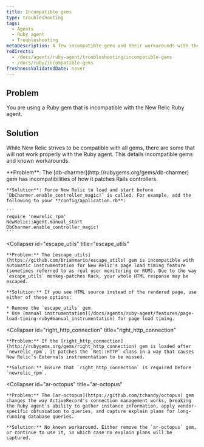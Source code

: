 ```yaml
---
title: Incompatible gems
type: troubleshooting
tags:
  - Agents
  - Ruby agent
  - Troubleshooting
metaDescription: A few incompatible gems and their workarounds with the New Relic Ruby agent.
redirects:
  - /docs/agents/ruby-agent/troubleshooting/incompatible-gems
  - /docs/ruby/incompatible-gems
freshnessValidatedDate: never
---
```


## Problem

You are using a Ruby gem that is incompatible with the New Relic Ruby agent.

## Solution

While New Relic strives to be compatible with all gems, there are some that will not work properly with the Ruby agent. This details incompatible gems and known workarounds.

<CollapserGroup>
  <Collapser
    id="db-charmer"
    title="db-charmer"
  >
    **Problem**: The [db-charmer](http://rubygems.org/gems/db-charmer) gem has incompatibilities of how it patches Rails controllers.

    **Solution**: Force New Relic to load and start before `DbCharmer.enable_controller_magic!` is called. For example, add the following to your **config/application.rb**:

    ```
    require 'newrelic_rpm'
    NewRelic::Agent.manual_start
    DbCharmer.enable_controller_magic!
    ```
  </Collapser>

  <Collapser
    id="escape_utils"
    title="escape_utils"
  >
    **Problem:** The [escape_utils](https://github.com/brianmario/escape_utils) gem is incompatible with automatic instrumentation for New Relic's page load timing feature (sometimes referred to as real user monitoring or RUM). Due to the way `escape_utils` monkey-patches Rack, your whole HTML response may be escaped.

    **Solution:** If you see HTML source instead of the rendered page, use either of these options:

    * Remove the `escape_utils` gem.
    * Use [manual instrumentation](/docs/agents/ruby-agent/features/page-load-timing-ruby#manual_instrumentation) for page load timing.
  </Collapser>

  <Collapser
    id="right_http_connection"
    title="right_http_connection"
  >
    **Problem:** If the [right_http_connection](http://rubygems.org/gems/right_http_connection) gem is loaded after `newrelic_rpm`, it patches the `Net::HTTP` class in a way that causes New Relic's Externals instrumentation to be missed.

    **Solution:** Ensure that `right_http_connection` is required before `newrelic_rpm`.
  </Collapser>

  <Collapser
    id="ar-octopus"
    title="ar-octopus"
  >
    **Problem:** The [ar-octopus](https://github.com/tchandy/octopus) gem changes the way ActiveRecord's connection management works, breaking the Ruby agent's ability to gather instance information, apply vendor-specific obfuscation to queries, and capture explain plans for long-running database queries.

    **Solution:** No known workaround. Either remove the `ar-octopus` gem, or continue to use it, in which case no explain plans will be captured.
  </Collapser>
</CollapserGroup>

